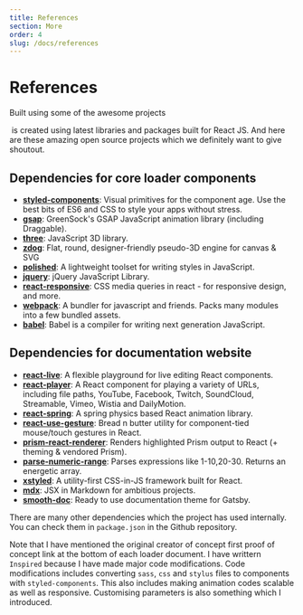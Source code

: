 ```yaml
---
title: References
section: More
order: 4
slug: /docs/references
---
```



# References

Built using some of the awesome projects

&zwnj;<AwesomeLoaders/> is created using latest libraries and packages built for React JS. And here are these amazing open source projects which we definitely want to give shoutout.

## Dependencies for core loader components

- [**styled-components**](https://github.com/styled-components/styled-components): Visual primitives for the component age. Use the best bits of ES6 and CSS to style your apps without stress.
- [**gsap**](https://github.com/greensock/GSAP): GreenSock's GSAP JavaScript animation library (including Draggable).
- [**three**](https://github.com/mrdoob/three.js/): JavaScript 3D library.
- [**zdog**](https://github.com/metafizzy/zdog): Flat, round, designer-friendly pseudo-3D engine for canvas & SVG
- [**polished**](https://github.com/styled-components/polished): A lightweight toolset for writing styles in JavaScript.
- [**jquery**](https://github.com/jquery/jquery): jQuery JavaScript Library.
- [**react-responsive**](https://github.com/contra/react-responsive): CSS media queries in react - for responsive design, and more.
- [**webpack**](https://github.com/webpack/webpack): A bundler for javascript and friends. Packs many modules into a few bundled assets.
- [**babel**](https://github.com/babel/babel): Babel is a compiler for writing next generation JavaScript.

## Dependencies for documentation website

- [**react-live**](https://github.com/FormidableLabs/react-live): A flexible playground for live editing React components.
- [**react-player**](https://github.com/cookpete/react-player): A React component for playing a variety of URLs, including file paths, YouTube, Facebook, Twitch, SoundCloud, Streamable, Vimeo, Wistia and DailyMotion.
- [**react-spring**](https://github.com/pmndrs/react-spring): A spring physics based React animation library.
- [**react-use-gesture**](https://github.com/pmndrs/react-use-gesture): Bread n butter utility for component-tied mouse/touch gestures in React.
- [**prism-react-renderer**](https://github.com/FormidableLabs/prism-react-renderer): Renders highlighted Prism output to React (+ theming & vendored Prism).
- [**parse-numeric-range**](https://github.com/euank/node-parse-numeric-range): Parses expressions like 1-10,20-30. Returns an energetic array.
- [**xstyled**](https://github.com/gregberge/xstyled): A utility-first CSS-in-JS framework built for React.
- [**mdx**](https://github.com/mdx-js/mdx): JSX in Markdown for ambitious projects.
- [**smooth-doc**](https://github.com/gregberge/smooth-doc): Ready to use documentation theme for Gatsby.

There are many other dependencies which the project has used internally. You can check them in `package.json` in the Github repository.

Note that I have mentioned the original creator of concept first proof of concept link at the bottom of each loader document. I have writtern `Inspired` because I have made major code modifications. Code modifications includes converting `sass`, `css` and `stylus` files to components with `styled-components`. This also includes making animation codes scalable as well as responsive. Customising parameters is also something which I introduced.
